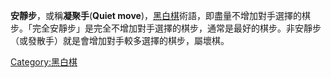 {{Unreferenced|time=2020-07-31T22:07:51+00:00}}
'''安靜步'''，或稱'''凝聚手'''('''Quiet move''')，[[黑白棋|黑白棋]]術語，即盡量不增加對手選擇的棋步。「完全安靜步」是完全不增加對手選擇的棋步，通常是最好的棋步。非安靜步（或發散手）就是會增加對手較多選擇的棋步，屬壞棋。

{{Reversi diagram small
| tcenter
| 
  | | |O| |X| | | 
  | | |O|O|X| | | 
  |O|O|O|O|O|X| | 
  |O|O|X|O|X| |X| 
  | | |O|O|X| | |X
  | | |O|O|X| | | 
  | | | |O| | | | 
  | | | |O|O|O| | 
| <center>對於白方來說，b5是一步安靜步，e7則是非安靜步</center>
}}

{{Reversi diagram small
| tcenter
| 
  | | |X| |X| | | 
  | | |X|O|X| | | 
  |O|O|X|O|O|X| | 
  |O|O|X|O|X| |X| 
  | | |X|O|X|O| |X
  | | |X|O|X|O| | 
  | | |X|X|X|O| | 
  | | | |O|O|O| | 
| <center>c8是白方的完全安靜步</center>
}}

{{Board-stub}}

[[Category:黑白棋|Category:黑白棋]]